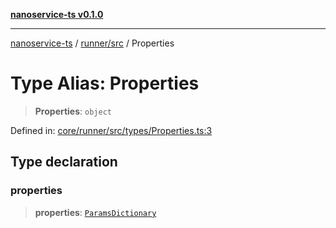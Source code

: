 [**nanoservice-ts v0.1.0**](/docs/ref/README)

***

[nanoservice-ts](/docs/ref/README) / [runner/src](/docs/ref/runner/src/README) / Properties

# Type Alias: Properties

> **Properties**: `object`

Defined in: [core/runner/src/types/Properties.ts:3](https://github.com/deskree-inc/nanoservice-ts/blob/3ff7c6796e400e5bcd826090854040c1559068d4/core/runner/src/types/Properties.ts#L3)

## Type declaration

### properties

> **properties**: [`ParamsDictionary`](/docs/ref/runner/src/interfaces/ParamsDictionary)
